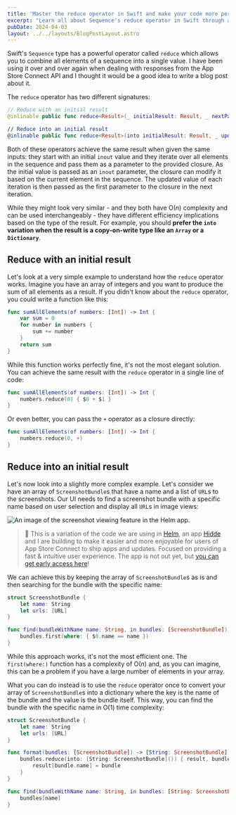 ```yaml
---
title: 'Master the reduce operator in Swift and make your code more performant'
excerpt: "Learn all about Sequence's reduce operator in Swift through a series of real-world examples."
pubDate: 2024-04-03
layout: ../../layouts/BlogPostLayout.astro
---
```


Swift's `Sequence` type has a powerful operator called `reduce` which allows you to combine all elements of a sequence into a single value. I have been using it over and over again when dealing with responses from the App Store Connect API and I thought it would be a good idea to write a blog post about it.

The `reduce` operator has two different signatures:

```swift
// Reduce with an initial result
@inlinable public func reduce<Result>(_ initialResult: Result, _ nextPartialResult: (_ partialResult: Result, Self.Element) throws -> Result) rethrows -> Result

// Reduce into an initial result
@inlinable public func reduce<Result>(into initialResult: Result, _ updateAccumulatingResult: (_ partialResult: inout Result, Self.Element) throws -> ()) rethrows -> Result
```

Both of these operators achieve the same result when given the same inputs: they start with an initial `inout` value and they iterate over all elements in the sequence and pass them as a parameter to the provided closure. As the initial value is passed as an `inout` parameter, the closure can modify it based on the current element in the sequence. The updated value of each iteration is then passed as the first parameter to the closure in the next iteration.

While they might look very similar - and they both have O(*n*) complexity and can be used interchangeably - they have different efficiency implications based on the type of the result. For example, you should **prefer the `into` variation when the result is a copy-on-write type like an `Array` or a `Dictionary`**.

## Reduce with an initial result

Let's look at a very simple example to understand how the `reduce` operator works. Imagine you have an array of integers and you want to produce the sum of all elements as a result. If you didn't know about the `reduce` operator, you could write a function like this:

```swift:Reduce.swift
func sumAllElements(of numbers: [Int]) -> Int {
    var sum = 0
    for number in numbers {
        sum += number
    }
    return sum
}
```

While this function works perfectly fine, it's not the most elegant solution. You can achieve the same result with the `reduce` operator in a single line of code:

```swift:Reduce.swift
func sumAllElements(of numbers: [Int]) -> Int {
    numbers.reduce(0) { $0 + $1 }
}
```

Or even better, you can pass the `+` operator as a closure directly: 

```swift:Reduce.swift
func sumAllElements(of numbers: [Int]) -> Int {
    numbers.reduce(0, +)
}
```

## Reduce into an initial result

Let's now look into a slightly more complex example. Let's consider we have an array of `ScreenshotBundle`s that have a name and a list of `URL`s to the screenshots. Our UI needs to find a screenshot bundle with a specific name based on user selection and display all `URL`s in image views:

![An image of the screenshot viewing feature in the Helm app.](/assets/posts/mastering-the-reduce-operator-in-swift/helm.webp)

> 👀 This is a variation of the code we are using in [Helm](https://helm-app.com/), an app [Hidde](https://twitter.com/hiddevdploeg) and I are building to make it easier and more enjoyable for users of App Store Connect to ship apps and updates. Focused on providing a fast & intuitive user experience. The app is not out yet, but [you can get early access here](https://hiddevdploeg91.gumroad.com/l/helm)! 

We can achieve this by keeping the array of `ScreenshotBundle`s as is and then searching for the bundle with the specific name:

```swift:ScreenshotBundle.swift
struct ScreenshotBundle {
    let name: String
    let urls: [URL]
}

func find(bundleWithName name: String, in bundles: [ScreenshotBundle]) -> ScreenshotBundle? {
    bundles.first(where: { $0.name == name })
}
```

While this approach works, it's not the most efficient one. The `first(where:)` function has a complexity of O(*n*) and, as you can imagine, this can be a problem if you have a large number of elements in your array.

What you can do instead is to use the `reduce` operator once to convert your array of `ScreenshotBundle`s into a dictionary where the key is the name of the bundle and the value is the bundle itself. This way, you can find the bundle with the specific name in O(1) time complexity:

```swift:ScreenshotBundle.swift
struct ScreenshotBundle {
    let name: String
    let urls: [URL]
}

func format(bundles: [ScreenshotBundle]) -> [String: ScreenshotBundle] {
    bundles.reduce(into: [String: ScreenshotBundle]()) { result, bundle in
        result[bundle.name] = bundle
    }
}

func find(bundleWithName name: String, in bundles: [String: ScreenshotBundle]) -> ScreenshotBundle? {
    bundles[name]
}
```

